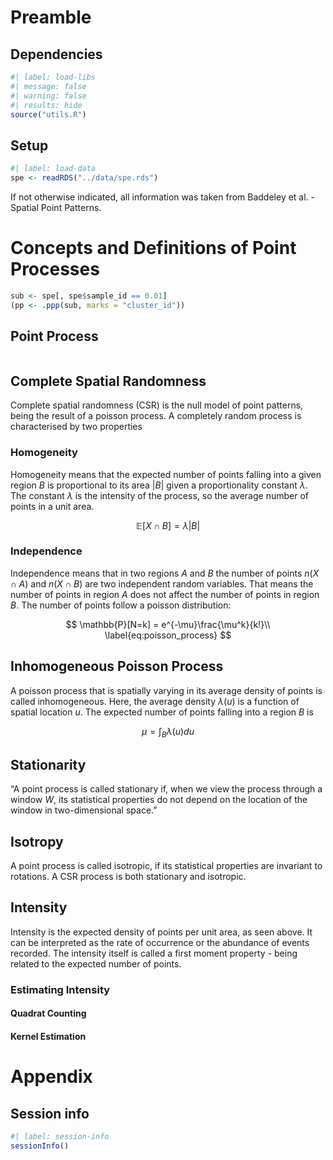 # Preamble

## Dependencies

```r
#| label: load-libs
#| message: false
#| warning: false
#| results: hide
source("utils.R")
```

## Setup

```r
#| label: load-data
spe <- readRDS("../data/spe.rds")
```

If not otherwise indicated, all information was taken from Baddeley et al. - Spatial Point Patterns.

# Concepts and Definitions of Point Processes

```r
sub <- spe[, spe$sample_id == 0.01]
(pp <- .ppp(sub, marks = "cluster_id"))
```

## Point Process

```r

```

## Complete Spatial Randomness

Complete spatial randomness (CSR) is the null model of point patterns, being the result of a poisson process. A completely random process is characterised by two properties

### Homogeneity

Homogeneity means that the expected number of points falling into a given region $B$ is proportional to its area $|B|$ given a proportionality constant $\lambda$. The constant $\lambda$ is the intensity of the process, so the average number of points in a unit area.

$$
\mathbb{E}[X\cap B] = \lambda |B|
\label{eq:expected_number_points}
$$

### Independence

Independence means that in two regions $A$ and $B$ the number of points $n(X\cap A)$ and $n(X\cap B)$ are two independent random variables. That means the number of points in region $A$ does not affect the number of points in region $B$. The number of points follow a poisson distribution:

$$
\mathbb{P}[N=k] = e^{-\mu}\frac{\mu^k}{k!}\\
\label{eq:poisson_process}
$$

## Inhomogeneous Poisson Process

A poisson process that is spatially varying in its average density of points is called inhomogeneous. Here, the average density $\lambda(u)$ is a function of spatial location $u$. The expected number of points falling into a region $B$ is 

$$
\mu = \int_{B} \lambda(u)du 
\label{eq:expected_number_inhomogeneous}
$$

## Stationarity

"A point process is called stationary if, when we view the process through a window $W$, its statistical properties do not depend on the location of the window in two-dimensional space."

## Isotropy

A point process is called isotropic, if its statistical properties are invariant to rotations. A CSR process is both stationary and isotropic.

## Intensity

Intensity is the expected density of points per unit area, as seen above. It can be interpreted as the rate of occurrence or the abundance of events recorded. The intensity itself is called a first moment property - being related to the expected number of points.

### Estimating Intensity

#### Quadrat Counting



#### Kernel Estimation

# Appendix

## Session info

```r
#| label: session-info
sessionInfo()
```
